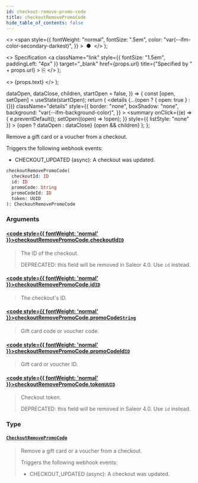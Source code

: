 ```yaml
---
id: checkout-remove-promo-code
title: checkoutRemovePromoCode
hide_table_of_contents: false
---
```


  <>
    <span
      style={{
        fontWeight: "normal",
        fontSize: ".5em",
        color: "var(--ifm-color-secondary-darkest)",
      }}
    >
      &nbsp;●&nbsp;
    </span>
  </>
);

  <>
    Specification
    <a
      className="link"
      style={{ fontSize: "1.5em", paddingLeft: "4px" }}
      target="\_blank"
      href={props.url}
      title={"Specified by " + props.url}
    >
      ⎘
    </a>
  </>
);

  <>
    <span className={props.class}>{props.text}</span>
  </>
);


  dataOpen,
  dataClose,
  children,
  startOpen = false,
}) => {
  const [open, setOpen] = useState(startOpen);
  return (
    <details
      {...(open ? { open: true } : {})}
      className="details"
      style={{
        border: "none",
        boxShadow: "none",
        background: "var(--ifm-background-color)",
      }}
    >
      <summary
        onClick={(e) => {
          e.preventDefault();
          setOpen((open) => !open);
        }}
        style={{ listStyle: "none" }}
      >
        {open ? dataOpen : dataClose}
      </summary>
      {open && children}
    </details>
  );
};

Remove a gift card or a voucher from a checkout.

Triggers the following webhook events:

- CHECKOUT_UPDATED (async): A checkout was updated.

```graphql
checkoutRemovePromoCode(
  checkoutId: ID
  id: ID
  promoCode: String
  promoCodeId: ID
  token: UUID
): CheckoutRemovePromoCode
```

### Arguments

#### [<code style={{ fontWeight: 'normal' }}>checkoutRemovePromoCode.<b>checkoutId</b></code>](#)<Bullet />[`ID`](../../../api-reference/miscellaneous/scalars/id) <Badge class="badge badge--secondary" text="scalar"/>

> The ID of the checkout.
>
> DEPRECATED: this field will be removed in Saleor 4.0. Use `id` instead.

#### [<code style={{ fontWeight: 'normal' }}>checkoutRemovePromoCode.<b>id</b></code>](#)<Bullet />[`ID`](../../../api-reference/miscellaneous/scalars/id) <Badge class="badge badge--secondary" text="scalar"/>

> The checkout's ID.
>
> <Badge text="Added in Saleor 3.4" class="secondary margin-bottom--sm" />

#### [<code style={{ fontWeight: 'normal' }}>checkoutRemovePromoCode.<b>promoCode</b></code>](#)<Bullet />[`String`](../../../api-reference/miscellaneous/scalars/string) <Badge class="badge badge--secondary" text="scalar"/>

> Gift card code or voucher code.

#### [<code style={{ fontWeight: 'normal' }}>checkoutRemovePromoCode.<b>promoCodeId</b></code>](#)<Bullet />[`ID`](../../../api-reference/miscellaneous/scalars/id) <Badge class="badge badge--secondary" text="scalar"/>

> Gift card or voucher ID.

#### [<code style={{ fontWeight: 'normal' }}>checkoutRemovePromoCode.<b>token</b></code>](#)<Bullet />[`UUID`](../../../api-reference/miscellaneous/scalars/uuid) <Badge class="badge badge--secondary" text="scalar"/>

> Checkout token.
>
> DEPRECATED: this field will be removed in Saleor 4.0. Use `id` instead.

### Type

#### [`CheckoutRemovePromoCode`](../../../api-reference/checkout/objects/checkout-remove-promo-code) <Badge class="badge badge--secondary" text="object"/>

> Remove a gift card or a voucher from a checkout.
>
> Triggers the following webhook events:
>
> - CHECKOUT_UPDATED (async): A checkout was updated.
